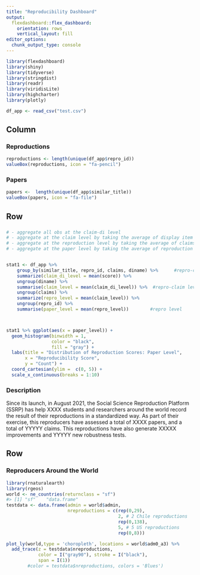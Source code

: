 ```yaml
---
title: "Reproducibility Dashboard"
output: 
  flexdashboard::flex_dashboard:
    orientation: rows
    vertical_layout: fill
editor_options: 
  chunk_output_type: console
---
```


```r
library(flexdashboard)
library(shiny)
library(tidyverse)
library(stringdist)       
library(readr)
library(viridisLite)
library(highcharter)
library(plotly)

df_app <- read_csv("test.csv")
```


Column 
------------------------------------------------------------------------
### Reproductions

```r
reproductions <- length(unique(df_app$repro_id))
valueBox(reproductions, icon = "fa-pencil")
```

### Papers

```r
papers <-  length(unique(df_app$similar_title))
valueBox(papers, icon = "fa-file")
```



Row {data-height=500}
-----------------------------------------------------------------------

### 

```r
# - aggregate all obs at the claim-di level
# - aggregate at the claim level by taking the average of display item (one per di)
# - aggregate at the reproduction level by taking the average of claims (one per claim)
# - aggregate at the paper level by taking the average of reproduction (one per repro)


stat1 <- df_app %>% 
    group_by(similar_title, repro_id, claims, diname) %>%      #repro-claim-di level (min? max? median? it should not matter)
    summarize(claim_di_level = mean(score)) %>% 
    ungroup(diname) %>% 
    summarise(claim_level = mean(claim_di_level)) %>%  #repro-claim level (min? max? median?)
    ungroup(claims) %>% 
    summarize(repro_level = mean(claim_level)) %>% 
    ungroup(repro_id) %>% 
    summarise(paper_level = mean(repro_level))        #repro level 



stat1 %>% ggplot(aes(x = paper_level)) +
  geom_histogram(binwidth = 1,
                 color = "black",
                 fill = "gray") +
  labs(title = "Distribution of Reproduction Scores: Paper Level",
       x = "Reproducibility Score",
       y = "Count") +
  coord_cartesian(ylim =  c(0, 5)) +
  scale_x_continuous(breaks = 1:10)
```

### Description

Since its launch, in August 2021, the Social Science Reproduction Platform (SSRP) has help 
XXXX students and researchers around the world record the result of their reproductions in a standardized way. 
As part of their exercise, this reproducers have assessed a total of XXXX papers, and a total of YYYYY claims. This reproductions have also generate XXXXX improvements and YYYYY new robustness tests.  



Row {data-height=500}
-----------------------------------------------------------------------

### Reproducers Around the World 



```r
library(rnaturalearth)
library(rgeos)
world <- ne_countries(returnclass = "sf")
#> [1] "sf"    "data.frame"
testdata <- data.frame(admin = world$admin,
                       nreproductions = c(rep(0,29),
                                          2, # 2 Chile reproductions
                                          rep(0,138),
                                          5, # 5 US reproductions
                                          rep(0,8)))

plot_ly(world,type = 'choropleth', locations = world$adm0_a3) %>%
  add_trace(z = testdata$nreproductions,
            color = I("gray90"), stroke = I("black"),
            span = I(1))
        #color = testdata$nreproductions, colors = 'Blues')
```